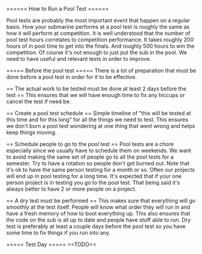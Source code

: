 ====== How to Run a Pool Test ======

Pool tests are probably the most important event that happen on a regular basis.
How your submarine performs at a pool test is roughly the same as how it will perform at competition.
It is well understood that the number of pool test hours correlates to competition performance.
It takes roughly 200 hours of in pool time to get into the finals. And roughly 500 hours to win the competition. 
Of course it's not enough to just put the sub in the pool. We need to have useful and relevant tests
in order to improve.

===== Before the pool test =====
There is a lot of preparation that must be done before a pool test in order for it to be effective.

== The actual work to be tested must be done at least 2 days before the test ==
This ensures that we will have enough time to fix any hiccups or cancel the test if need be.

== Create a pool test schedule ==
Simple timeline of "this will be tested at this time and for this long" for all the things we need to test.
This ensures we don't burn a pool test wondering at one thing that went wrong and helps keep things moving.

== Schedule people to go to the pool test ==
Pool tests are a chore especially since we usually have to schedule them on weekends.
We want to avoid making the same set of people go to all the pool tests for a semester.
Try to have a rotation so people don't get burned out.
Note that it's ok to have the same person testing for a month or so.
Often our projects will end up in pool testing for a long time.
It's expected that if your one person project is in testing you go to the pool test.
That being said it's always better to have 2 or more people on a project.

== A dry test must be performed ==
This makes sure that everything will go smoothly at the test itself.
People will know what order they will run in and have a fresh memory of how to boot everything up.
This also ensures that the code on the sub is all up to date and people have stuff able to run.
Dry test is preferably at least a couple days before the pool test so you have some time to fix things
if you run into any.

===== Test Day =====
==TODO==
